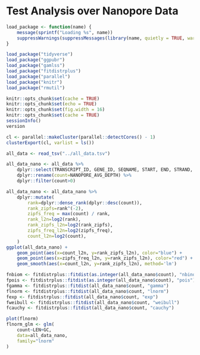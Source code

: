 # Test Analysis over Nanopore Data


```r
load_package <- function(name) {
    message(sprintf("Loading %s", name))
    suppressWarnings(suppressMessages(library(name, quietly = TRUE, warn.conflicts = FALSE, character.only = TRUE)))
}

load_package("tidyverse")
load_package("ggpubr")
load_package("gamlss")
load_package("fitdistrplus")
load_package("parallel")
load_package("knitr")
load_package("rmutil")

knitr::opts_chunk$set(cache = TRUE)
knitr::opts_chunk$set(echo = TRUE)
knitr::opts_chunk$set(fig.width = 16)
knitr::opts_chunk$set(cache = TRUE)
sessionInfo()
version

cl <- parallel::makeCluster(parallel::detectCores() - 1)
clusterExport(cl, varlist = ls())

all_data <- read_tsv("../all_data.tsv")

all_data_nano <- all_data %>%
    dplyr::select(TRANSCRIPT_ID, GENE_ID, SEQNAME, START, END, STRAND, LEN, GC, NANOPORE_AVG_DEPTH) %>%
    dplyr::rename(count=NANOPORE_AVG_DEPTH) %>%
    dplyr::filter(count>0)
```

```r
all_data_nano <- all_data_nano %>%
    dplyr::mutate(
        rank=dplyr::dense_rank(dplyr::desc(count)),
        rank_zipfs=rank^(-2),
        zipfs_freq = max(count) / rank,
        rank_l2n=log2(rank),
        rank_zipfs_l2n=log2(rank_zipfs),
        zipfs_freq_l2n=log2(zipfs_freq),
        count_l2n=log2(count),
    )
ggplot(all_data_nano) +
    geom_point(aes(x=count_l2n, y=rank_zipfs_l2n), color="blue") +
    geom_point(aes(x=zipfs_freq_l2n, y=rank_zipfs_l2n), color="red") +
    geom_smooth(aes(x=count_l2n, y=rank_zipfs_l2n), method='lm')
```

```r
fnbiom <- fitdistrplus::fitdist(as.integer(all_data_nano$count), "nbinom")
fpois <- fitdistrplus::fitdist(as.integer(all_data_nano$count), "pois")
fgamma <- fitdistrplus::fitdist(all_data_nano$count, "gamma")
flnorm <- fitdistrplus::fitdist(all_data_nano$count, "lnorm")
fexp <- fitdistrplus::fitdist(all_data_nano$count, "exp")
fweibull <- fitdistrplus::fitdist(all_data_nano$count, "weibull")
fcauchy <- fitdistrplus::fitdist(all_data_nano$count, "cauchy")

```

```r
plot(flnorm)
flnorm_glm <- glm(
    count~LEN+GC,
    data=all_data_nano,
    family="lnorm"
)

```
